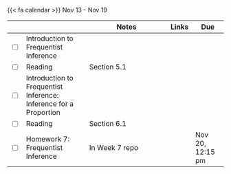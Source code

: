 {{< fa calendar >}} Nov 13 - Nov 19


<table class="table-striped text-left table-bordered" align = "center">

  <thead>
    <th style="width:  3%"></th>
    <th style="width:  30%"></th>
    <th style="width:  40%">Notes</th>
    <th style="width:  8%">Links</th>
    <th style="width:  15%">Due</th>
  </thead>


  <tr>
    <td><input type="checkbox" /></td>
    <td>Introduction to Frequentist Inference &nbsp; &nbsp; </td>
    <td></td>
    <td><a href="https://stats6-fa23.github.io/slides/week07/7a-freq-inference.html" target ="_blank"> <i class="fas fa-laptop" aria-hidden="true"
            title="External Link to Slides" target = "_blank"></i></a>
      </td>
    <td></td>
  </tr>
  
  <tr>
    <td><input type="checkbox" /></td>
    <td> Reading  </td>
    <td>Section 5.1</td>
    <td><a href="https://www.openintro.org/go/?id=os4_for_screen_readers&referrer=/book/os/index.php" target ="_blank"> <i class="fas fa-book" aria-hidden="true"
            title="External Link to the Book" target = "_blank"></i></a></td>
    <td></td>
  </tr>
  

  
  <tr>
    <td><input type="checkbox" /></td>
    <td> Introduction to Frequentist Inference: Inference for a Proportion &nbsp; &nbsp; </td>
    <td> </td>
    <td><a href="https://stats6-fa23.github.io/slides/week07/7b-freq-inference.html" target ="_blank"> <i class="fas fa-laptop" aria-hidden="true"
            title="External Link to Slides" target = "_blank"></i></a> </td>
    <td></td>
  </tr>
  
  <tr>
    <td><input type="checkbox" /></td>
    <td> Reading </td>
    <td>Section 6.1</td>
    <td><a href="https://www.openintro.org/go/?id=os4_for_screen_readers&referrer=/book/os/index.php" target ="_blank"> <i class="fas fa-book" aria-hidden="true"
            title="External Link to the Book" target = "_blank"></i></a></td>
    <td></td>
  </tr>
  
  
  <tr>
    <td><input type="checkbox" /></td>
    <td> Homework 7: Frequentist Inference&nbsp; &nbsp; </td>
    <td>In Week 7 repo</td>
    <td><a href="https://github.com/stats6-fa23" target ="_blank"> <i class="fa-brands fa-github" aria-hidden="true"
            title="External Link to GitHub" target = "_blank"></i></a></td>
    <td>Nov 20, 12:15 pm</td>
  </tr>
    
        
</table>